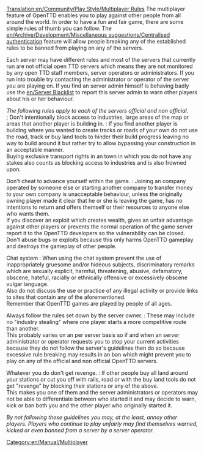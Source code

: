 [[Translation:en/Community/Play Style/Multiplayer Rules]]
The multiplayer feature of OpenTTD enables you to play against other people from all around the world. In order to have a fun and fair game, there are some simple rules of thumb you can follow.
The [[en/Archive/Development/Miscellaneous suggestions/Centralised authentication]] feature will allow people breaking any of the established rules to be banned from playing on any of the servers.

Each server may have different rules and most of the servers that currently run are not official open TTD servers which means they are not monitored by any open TTD staff members, server operators or administrators.
If you run into trouble try contacting the administrator or operator of the server you are playing on.
If you find an server admin himself is behaving badly use the [[en/Server Blacklist]] to report this server admin to warn other players about his or her behaviour.



''The following rules apply to each of the servers official and non official.''<br>
; Don't intentionally block access to industries, large areas of the map or areas that another player is building in. : If you find another player is building where you wanted to create tracks or roads of your own do not use the road, track or buy land tools to hinder their build progress leaving no way to build around it but rather try to allow bypassing your construction in an acceptable manner.<br>Buying exclusive transport rights in an town in which you do not have any stakes also counts as blocking access to industries and is also frowned upon.

; Don't cheat to advance yourself within the game. : Joining an company operated by someone else or starting another company to transfer money to your own company is unacceptable behaviour, unless the originally owning player made it clear that he or she is leaving the game, has no intentions to return and offers themself or their resources to anyone else who wants them. <br>If you discover an exploit which creates wealth, gives an unfair advantage against other players or prevents the normal operation of the game server report it to the OpenTTD developers so the vulnerability can be closed. <br>Don't abuse bugs or exploits because this only harms OpenTTD gameplay and destroys the gameplay of other people.

; Chat system : When using the chat system prevent the use of inappropriately gruesome and/or hideous subjects, discriminatory remarks which are sexually explicit, harmful, threatening, abusive, defamatory, obscene, hateful, racially or ethnically offensive or excessively obscene vulgar language. <!-- bet you copied that from phpbb :) --><br>Also do not discuss the use or practice of any illegal activity or provide links to sites that contain any of the aforementioned. <br>Remember that OpenTTD games are played by people of all ages.

; Always follow the rules set down by the server owner. : These may include no "industry stealing" where one player starts a more competitive route than another. <br>This probably varies on an per server basis so if and when an server administrator or operator requests you to stop your current activities because they do not follow the server's guidelines then do so because excessive rule breaking may results in an ban which might prevent you to play on any of the official and non official OpenTTD servers.

; Whatever you do don't get revenge. : If other people buy all land around your stations or cut you off with rails, road or with the buy land tools do not get "revenge" by blocking their stations or any of the above. <br>This makes you one of them and the server administrators or operators may not be able to differentiate between who started it and may decide to warn, kick or ban both you and the other player who originally started it.



''By not following these guidelines you may, at the least, annoy other players.
Players who continue to play unfairly may find themselves warned, kicked or even banned from a server by a server operator.''

[[Category:en/Manual/Multiplayer]]